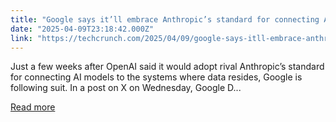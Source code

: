 ```yaml
---
title: "Google says it’ll embrace Anthropic’s standard for connecting AI models to data"
date: "2025-04-09T23:18:42.000Z"
link: "https://techcrunch.com/2025/04/09/google-says-itll-embrace-anthropics-standard-for-connecting-ai-models-to-data/"
---
```


Just a few weeks after OpenAI said it would adopt rival Anthropic’s standard for connecting AI models to the systems where data resides, Google is following suit. In a post on X on Wednesday, Google D...

[Read more](https://techcrunch.com/2025/04/09/google-says-itll-embrace-anthropics-standard-for-connecting-ai-models-to-data/)
